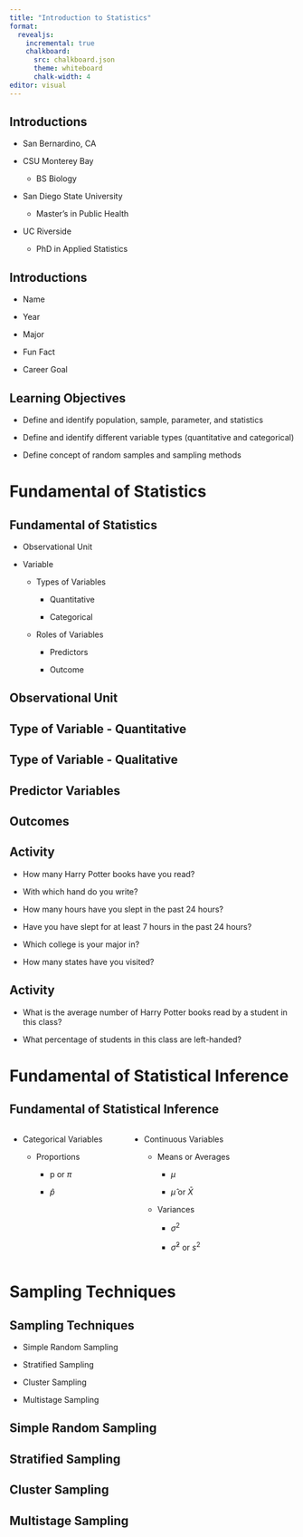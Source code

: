 ```yaml
---
title: "Introduction to Statistics"
format:
  revealjs:
    incremental: true 
    chalkboard:
      src: chalkboard.json
      theme: whiteboard
      chalk-width: 4
editor: visual
---
```


## Introductions

-   San Bernardino, CA

-   CSU Monterey Bay

    -   BS Biology

-   San Diego State University

    -   Master's in Public Health

-   UC Riverside

    -   PhD in Applied Statistics

## Introductions

::: nonincremental
-   Name

-   Year

-   Major

-   Fun Fact

-   Career Goal
:::

## Learning Objectives

-   Define and identify population, sample, parameter, and statistics

-   Define and identify different variable types (quantitative and categorical)

-   Define concept of random samples and sampling methods

# Fundamental of Statistics

## Fundamental of Statistics

-   Observational Unit

-   Variable

    -   Types of Variables

        -   Quantitative

        -   Categorical

    -   Roles of Variables

        -   Predictors

        -   Outcome

## Observational Unit

## Type of Variable - Quantitative

## Type of Variable - Qualitative

## Predictor Variables

## Outcomes

## Activity

-   How many Harry Potter books have you read?

-   With which hand do you write?

-   How many hours have you slept in the past 24 hours?

-   Have you have slept for at least 7 hours in the past 24 hours?

-   Which college is your major in?

-   How many states have you visited?

## Activity

-   What is the average number of Harry Potter books read by a student in this class?

-   What percentage of students in this class are left-handed?

# Fundamental of Statistical Inference

## Fundamental of Statistical Inference {.nonincremental}

::: columns
::: {.column .nonincremental width="40%"}
-   Categorical Variables

    -   Proportions

        -   p or $\pi$

        -   $\hat p$
:::

::: {.column .nonincremental width="60%"}
-   Continuous Variables

    -   Means or Averages

        -   $\mu$

        -   $\hat \mu$ or $\bar X$

    -   Variances

        -   $\sigma^2$

        -   $\hat \sigma^2$ or $s^2$
:::
:::

# Sampling Techniques

## Sampling Techniques

-   Simple Random Sampling

-   Stratified Sampling

-   Cluster Sampling

-   Multistage Sampling

## Simple Random Sampling

## Stratified Sampling

## Cluster Sampling

## Multistage Sampling
